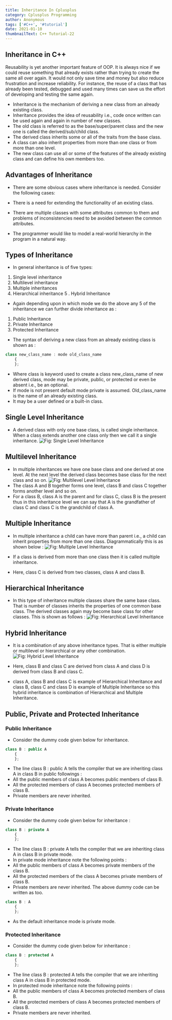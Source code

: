 ```yaml
---
title: Inheritance In Cplusplus
category: Cplusplus Programming
author: Anonymous
tags: ['#C++', '#tutorial']
date: 2021-01-10
thumbnailText: C++ Tutorial-22
---
```

## Inheritance in C++
Reusability is yet another important feature of OOP. It is always nice if we could reuse something that already exists rather than trying to create the same all over again. It would not only save time and money but also reduce frustration and increase reliability. For instance, the reuse of a class that has already been tested, debugged and used many times can save us the effort of developing and testing the same again.

- Inheritance is the mechanism of deriving a new class from an already existing class.
- Inheritance provides the idea of reusability i.e., code once written can be used again and again in number of new classes.
- The old class is referred to as the base/super/parent class and the new one is called the derived/sub/child class.
- The derived class inherits some or all of the traits from the base class.
- A class can also inherit properties from more than one class or from more than one level.
- The new class can use all or some of the features of the already existing class and can define his own members too.
## Advantages of Inheritance
- There are some obvious cases where inheritance is needed. Consider the following cases:

- There is a need for extending the functionality of an existing class.
- There are multiple classes with some attributes common to them and problems of inconsistencies need to be avoided between the common attributes.
- The programmer would like to model a real-world hierarchy in the program in a natural way.
## Types of Inheritance
- In general inheritance is of five types:

1. Single level inheritance
2. Multilevel inheritance
3. Multiple inheritances
4. Hierarchical inheritance
5 . Hybrid Inheritance

- Again depending upon in which mode we do the above any 5 of the inheritance we can further divide inheritance as :

1. Public Inheritance
2. Private Inheritance
3. Protected Inheritance

- The syntax of deriving a new class from an already existing class is shown as :
~~~js
class new_class_name : mode old_class_name
    {
    };
~~~
- Where class is keyword used to create a class new_class_name of new derived class, mode may be private, public, or protected or even be absent i.e., be an optional.
- If mode is not present default mode private is assumed. Old_class_name is the name of an already existing class.
- It may be a user defined or a built-in class.
## Single Level Inheritance
- A derived class with only one base class, is called single inheritance. When a class extends another one class only then we  call it a single inheritance.
![Fig: Single Level Inheritance ](../../assets/cppPic/inh-1.png)
## Multilevel Inheritance
- In multiple inheritances we have one base class and one derived at one level. At the next level the derived class becomes base class for the next class and so on.
![Fig: Multilevel Level Inheritance ](../../assets/cppPic/inh-2.png)
- The class A and B together forms one level, class B and class C together forms another level and so on.
- For a class B, class A is the parent and for class C, class B is the present thus in this inheritance level we can say that A is the grandfather of class C and class C is the grandchild of class A.
## Multiple Inheritance
- In multiple inheritance a child can have more than parent i.e., a child can inherit properties from more than one class. Diagrammatically this is as shown below :
![Fig: Multiple Level Inheritance ](../../assets/cppPic/inh-3.png)

- If a class is derived from more than one class then it is called multiple inheritance.
- Here, class C is derived from two classes, class A and class B.
## Hierarchical Inheritance
- In this type of inheritance multiple classes share the same base class. That is number of classes inherits the properties of one common base class. The derived classes again may become base class for other classes. This is shown as follows :
![Fig: Hierarchical Level Inheritance ](../../assets/cppPic/inh-4.png)
## Hybrid Inheritance
- It is a combination of any above inheritance types. That is either multiple or multilevel or hierarchical or any other combination.
![Fig: Hybrid Level Inheritance ](../../assets/cppPic/inh-5.png)

- Here, class B and class C are derived from class A and class D is derived from class B and class C.
- class A, class B and class C is example of Hierarchical Inheritance and class B, class C and class D is example of Multiple Inheritance so this hybrid inheritance is combination of Hierarchical and Multiple Inheritance.
## Public, Private and Protected Inheritance
### Public Inheritance

- Consider the dummy code given below for inheritance.
~~~js
class B : public A
    {
    };
~~~
- The line class B : public A tells the compiler that we are inheriting class A in class B in public followings :
- All the public members of class A becomes public members of class B.
- All the protected members of class A becomes protected members of class B.
- Private members are never inherited.
### Private Inheritance

- Consider the dummy code given below for inheritance :
~~~js
class B : private A
    {
    };
~~~
- The line class B : private A tells the compiler that we are inheriting class A in class B in private mode.
- In private mode inheritance note the following points :
- All the public members of class A becomes private members of the class B.
- All the protected members of the class A becomes private members of class B.
- Private members are never inherited. The above dummy code can be written as too.
~~~js
class B : A
    {
    };
~~~
- As the default inheritance mode is private mode.
### Protected Inheritance

- Consider the dummy code given below for inheritance :
~~~js
class B : protected A
    {
    };
~~~
- The line class B : protected A tells the compiler that we are inheriting class A in class B in protected mode.
- In protected mode inheritance note the following points :
- All the public members of class A becomes protected members of class B.
- All the protected members of class A becomes protected members of class B.
- Private members are never inherited.

